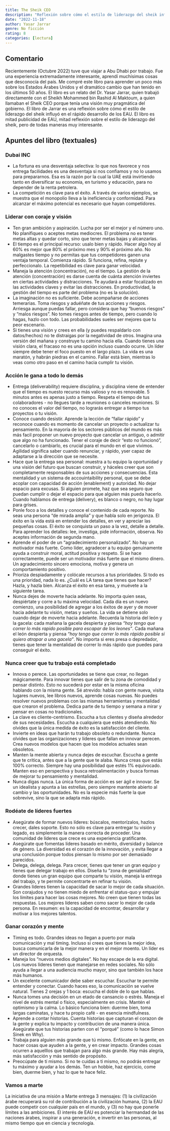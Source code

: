 ```yaml
---
title: The Sheik CEO
description: "Reflexión sobre cómo el estilo de liderazgo del sheik influyó en el rápido desarrollo de los EAU"
date: "2022-11-18"
author: Yasar Jarrar
genre: No ficción
rating: 8
categories: [lectura]
---
```


## Comentario
Recientemente (Octubre 2022) tuve que viajar a Abu Dhabi por trabajo. Fue una experiencia extremadamente interesante, aprendí muchísimas cosas que desconocía del país. Me compré este libro para aprender un poco más sobre los Estados Árabes Unidos y el dramático cambio que han tenido en los últimos 50 años. El libro es un relato del Dr. Yasar Jarrar, quien trabajó directamente con el Sheikh Mohammed bin Rashid Al Maktoum, a quien llamaban el Sheik CEO porque tenía una visión muy pragmática del gobierno. El libro de Jarrar es una reflexión sobre cómo el estilo de liderazgo del sheik influyó en el rápido desarrollo de los EAU. El libro es mitad publicidad de EAU, mitad reflexión sobre el estilo de liderazgo del sheik, pero de todas maneras muy interesante.

## Apuntes del libro (textuales)

### Dubai INC
* La fortuna es una desventaja selectiva: lo que nos favorece y nos entrega facilidades es una desventaja si nos confiamos y no lo usamos para prepararnos. Esa es la razón por la cual la UAE está invirtiendo tanto en diversificar su economía, en turismo y educación, para no depender de la renta petrolera.
* La competición es clave para el éxito. A través de varios ejemplos, se muestra que el monopolio lleva a la ineficiencia y conformidad. Para alcanzar el máximo potencial es necesario que hayan competidores.

### Liderar con coraje y visión
* Ten gran ambición y aspiración. Lucha por ser el mejor y el número uno. No planifiques o aceptes metas mediocres. El problema no es tener metas altas y quedar corto, sino que tener metas bajas y alcanzarlas.
* El tiempo es el principal recurso: usalo bien y rápido. Hacer algo hoy al 60% es mejor que 80% el próximo mes y 90% el próximo año. No malgastes tiempo y no permitas que tus competidores ganen una ventaja temporal. Comienza rápido. Si funciona, refina, repiute y perfeccionalo. La repetibilidad es clave para ganar velocidad.
* Maneja la atención (concentración), no el tiempo. La gestión de la atención (concentración) es darse cuenta de cuánta atención inviertes en ciertas actividades y distracciones. Te ayudará a estar focalizado en las actividades claves y evitar las distracciones. En productividad, la gestión del tiempo es parte del problema (no es la solución).
* La imaginación no es suficiente. Debe acompañarse de acciones temerarias. Toma riesgos y aduéñate de tus acciones y riesgos. Arriesga aunque puedas fallar, pero considera que hay "buenos riesgos" y "malos riesgos". No tomes riesgos antes de tiempo, pero cuando lo hagas, hazlo con todo. Las probabilidades sueles ser mejores que tu peor escenario.
* Si tienes una visión y crees en ella (y puedes respaldarlo con datos/hechos) no te distraigas por la negatividad de otros. Imagina una versión del mañana y construye tu camino hacia ella. Cuando tienes una visión clara, el fracaso no es una opción incluso cuando ocurre. Un líder siempre debe tener el foco puesto en el largo plazo. La vida es una maratón, y habrán piedras en el camino. Fallar está bien, mientras lo veas como otro paso en el camino hacia cumplir tu visión.
 
### Acción le gana a todo lo demás
* Entrega (deliverability) requiere disciplina, y disciplina viene de entender que el tiempo es nuesto recurso más valioso y no es renovable. 5 minutos antes es apenas justo a tiempo. Respeta el tiempo de tus colaboradores - no llegues tarde a reuniones o canceles reuniones. Si no conoces el valor del tiempo, no lograrás entregar a tiempo tus proyectos o tu visión. 
* Conoce cuando desistir. Aprende la lección de "fallar rápido" y reconoce cuando es momento de cancelar un proyecto o actualizar tu pensamiento. En la mayoría de los sectores públicos del mundo es más más facil proponer un nuevo proyecto que cancelar un antiguo, o admitir que algo no ha funcionado. Tener el coraje de decir "esto no funcionó", cancelarlo o cambiarlo, es crucial para el mundo en el que vivimos. Agilidad significa saber cuando renunciar, y rápido, yser capaz de adaptarse a la dirección que se necesite.
* Hace que la entrega sea personal: muestra a tu equipo la oportunidad y una visión del futuro que buscan construir, y háceles creer que son completamente responsables de sus acciones y consecuencias. Esta mentalidad y un sistema de accouintaibility personal, que se debe acoplar con capacidad de acción (enablement) y autoridad. No dejar espacio para excusas. Si alguien promete, haz que sea seguro que puedan cumplir o dejar el espacio para que alguien más pueda hacerlo. Cuando hablamos de entrega (delivery), es blanco o negro, no hay lugar para grises.
* Ponle foco a los detalles y conoce el contenido de cada reporte. No seas una persona "de mirada amplia" y que habla solo en jerigonza. El éxito en la vida está en entender los detalles, en ver y apreciar las pequeñas cosas. El éxito se conquista un paso a la vez, detalle a detalle. Para aprender los detalles: lee, investiga, pide información, observa. No aceptes información de segunda mano.
* Aprende el poder de un "agradecimiento personalizado". No hay un motivador más fuerte. Como líder, agradecer a tu equipo genuinamente ayuda a construir moral, actitud positiva y respeto. Si se hace correctamente, puede ser un motivador más fuerte que el mismo dinero. Un agradecimiento sincero emociona, motiva y genera un comportamiento positivo.
* Prioriza despiadamente y colócale recursos a tus prioridades. Si todo es una prioridad, nada lo es. ¿Cuál es LA tarea que tienes que hacer? Hazla, y hazla bien. Alcanza el éxito en esa tarea, y muévete a la siguiente tarea.
* Nunca dejes de moverte hacia adelante. No importa quien seas, despiértate y corre a tu máxima velocidad. Cada día es un nuevo comienzo, una posibilidad de agregar a los éxitos de ayer y de mover hacia adelante tu visión, metas y sueños. La vida se detiene solo cuando dejar de moverte hacia adelante. Recuerda la historia del león y la gacela: cada mañana la gacela despierta y piensa *"hoy tengo que correr lo más rapido posible para escapar de los leones"*. Cada mañana el león despierta y piensa *"hoy tengo que correr lo más rápido posible si quiero atrapar a una gacela"*. No importa si eres presa o depredador, tienes que tener la mentalidad de correr lo más rápido que puedes para conseguir el éxito.

### Nunca creer que tu trabajo está completado
* Innova o perece. Las oportunidades se tiene que crear, no llegan mágicamente. Para innovar tienes que salir de tu zona de comodidad y pensar distinto.  Esto no sucederá por estar en la misma oficina hablando con la misma gente. Sé atrevido: habla con gente nueva, visita lugares nuevos, lee libros nuevos, aprende cosas nuevas. No puedes resolver nuevos problemas con las mismas herramientas y mentalidad que crearon el problema. Dedica parte de tu tiempo y semana a mirar y pensar en cosas no tradicionales.
* La clave es cliente-centrismo. Escucha a tus clientes y diseña alrededor de sus necesidades. Escucha a cualquiera que estés atendiendo. No olvides que la única medida de éxito es la satisfacción del cliente.
* Invierte en ideas que harán tu trabajo obsoleto o redundante. Nunca olvides que las organizaciones y líderes que fallan en innovar perecen. Crea nuevos modelos que hacen que los modelos actuales sean obsoletos.
* Manten la mente abierta y nunca dejes de escuchar. Escucha a gente que te critica, antes que a la gente que te alaba. Nunca creas que estás 100% correcto. Siempre hay una posibilidad que estés 1% equivocado. Manten eso en perspectiva y busca retroalimentación y busca formas de mejorar tu pensamiento y mentalidad.
* Nunca digas nunca. La única forma de acción es ser ágil e innovar. Se un idealista y apunta a las estrellas, pero siempre mantente abierto al cambio y las oportunidades. No es la especie más fuerte la que sobrevive, sino la que se adapta más rápido. 

### Rodéate de líderes fuertes
* Asegúrate de formar nuevos líderes: búscalos, mentorízalos, hazlos crecer, dales soporte. Esto no sólo es clave para entregar tu visión y legado, es simplemente la manera correcta de proceder. Una comunidad de líderes que crece es una experiencia gratificante.
* Asegúrate que fomentas líderes basado en mérito, diversidad y balance de género. La diversidad es el corazón de la innovación, y evita llegar a una conclusión porque todos piensan lo mismo por ser demasiado parecidos. 
* Delega, delega, delega. Para crecer, tienes que tener un gran equipo y tienes que delegar trabajo en ellos. Diseña tu "zona de genialidad" donde tienes un gran equipo que comparte tu visión, maneja la entrega del trabajo, y te permite concentrarte en refinar tu visión.
* Grandes líderes tienen la capacidad de sacar lo mejor de cada situación. Son corajudos y no tienen miedo de enfrentar el status-quo y empujar los límites para hacer las cosas mejores. No creen que tienen todas las respuestas. Los mejores líderes saben como sacer lo mejor de cada persona. En resumen: es la capacidad de encontrar, desarrollar y motivar a los mejores talentos.

### Ganar corazón y mente
* Timing es todo. Grandes ideas no llegan a puerto por mala comunicación y mal timing. Incluso si crees que tienes la mejor idea, busca comunicarla de la mejor manera y en el mejor moento. Un líder es un director de orquesta.
* Maneja los "nuevos medios digitales". No hay escape de la era digital. Los nuevos líderes tienen que manejarse en redes sociales. No sólo ayuda a llegar a una audiencia mucho mayor, sino que también los hace más humanos. 
* Un excelente comunicador debe saber escuchar. Escuchar te permite entender y conectar. Cuando haces eso, la comunicación se vuelve natural. Tienes 2 orejas y 1 boca: escucha el doble de lo que hablas.
* Nunca tomes una decisión en un etado de cansancio o estrés. Maneja el nivel de estrés mental o físico, especialmente en crisis. Mantén el optimismo y la calma. Lo básico funciona bien: duerme bien, toma largas caminatas, y hace tu propio café - en esencia mindfulness.
* Aprende a contar historias. Cuenta historias que capturan el corazon de la gente y explica tu impacto y contribucion de una manera única. Asegúrate que tus historias parten con el "porqué" (como lo hace Simon Sinek en Why).
* Trabaja para alguien más grande que tú mismo. Enfócate en la gente, en hacer cosas que ayuden a la gente, y en crear impacto. Grandes cosas ocurren a aquelllos que trabajan para algo más grande. Hay más alegría, más satisfacción y más sentido de propósito.
* Preocúpate de tí mismo. Si no te cuidas a ti mismo, no podrás entregar tu máximo y ayudar a los demás. Ten un hobbie, haz ejercicio, come bien, duerme bien, y haz lo que te hace feliz.

### Vamos a marte
La iniciativa de una misión a Marte entrega 3 mensajes: (1) la civilización árabe recuperará su rol de contribución a la civilización humana, (2) la EAU puede competir con cualquier país en el mundo, y (3) no hay que ponerle límites a las ambiciones. El interés de EAU es potenciar la hermandad de las naciones árabes, inspirar a una generación, e invertir en las personas, al mismo tiempo que en ciencia y tecnología.